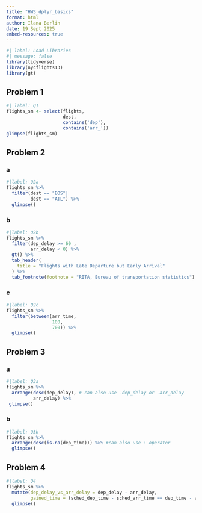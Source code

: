 ```yaml
---
title: "HW3_dplyr_basics"
format: html
author: Ilana Berlin
date: 19 Sept 2025
embed-resources: true
---
```

```r
#| label: Load Libraries
#| message: false
library(tidyverse)
library(nycflights13)
library(gt)
```

## Problem 1
```r
#| label: Q1
flights_sm <- select(flights, 
                     dest, 
                     contains('dep'), 
                     contains('arr_'))
glimpse(flights_sm)
```
## Problem 2
### a

```r
#|label: Q2a
flights_sm %>% 
  filter(dest == "BOS"|
         dest == "ATL") %>% 
  glimpse()
```
### b
```r
#|label: Q2b
flights_sm %>% 
  filter(dep_delay >= 60 ,
         arr_delay < 0) %>% 
  gt() %>% 
  tab_header(
    title = "Flights with Late Departure but Early Arrival"
  ) %>% 
  tab_footnote(footnote = "RITA, Bureau of transportation statistics")

```
### c
```r
#|label: Q2c
flights_sm %>% 
  filter(between(arr_time,
                 100,
                 700)) %>% 
  glimpse()
```
## Problem 3
### a

```r
#|label: Q3a
flights_sm %>% 
  arrange(desc(dep_delay), # can also use -dep_delay or -arr_delay
          arr_delay) %>% 
 glimpse()
```
### b
```r
#|label: Q3b
flights_sm %>% 
  arrange(desc(is.na(dep_time))) %>% #can also use ! operator 
  glimpse()
```
## Problem 4
```r
#|label: Q4
flights_sm %>% 
  mutate(dep_delay_vs_arr_delay = dep_delay - arr_delay, 
         gained_time = (sched_dep_time - sched_arr_time == dep_time - arr_time))%>%
  glimpse()
```

